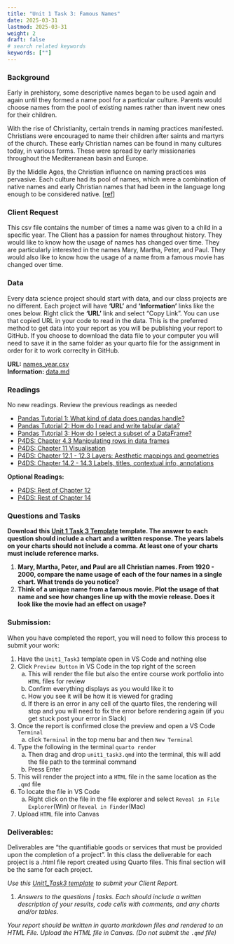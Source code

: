 ```yaml
---
title: "Unit 1 Task 3: Famous Names"
date: 2025-03-31
lastmod: 2025-03-31
weight: 2
draft: false
# search related keywords
keywords: [""]
---
```


### Background

Early in prehistory, some descriptive names began to be used again and again until they formed a name pool for a particular culture. Parents would choose names from the pool of existing names rather than invent new ones for their children. 

With the rise of Christianity, certain trends in naming practices manifested. Christians were encouraged to name their children after saints and martyrs of the church. These early Christian names can be found in many cultures today, in various forms. These were spread by early missionaries throughout the Mediterranean basin and Europe.  

By the Middle Ages, the Christian influence on naming practices was pervasive. Each culture had its pool of names, which were a combination of native names and early Christian names that had been in the language long enough to be considered native. [[ref](https://heraldry.sca.org/names/namehist.html)]


### Client Request

This csv file contains the number of times a name was given to a child in a specific year. The Client has a passion for names throughout history. They would like to know how the usage of names has changed over time. They are particularly interested in the names Mary, Martha, Peter, and Paul. They would also like to know how the usage of a name from a famous movie has changed over time.


### Data

Every data science project should start with data, and our class projects are no different. Each project will have __'URL'__ and __'Information'__ links like the ones below. Right click the __'URL'__ link and select "Copy Link". You can use that copied URL in your code to read in the data. This is the preferred method to get data into your report as you will be publishing your report to GitHub. If you choose to download the data file to your computer you will need to save it in the same folder as your quarto file for the assignment in order for it to work correclty in GitHub. 


__URL:__ [names_year.csv](https://github.com/byuidatascience/data4names/raw/master/data-raw/names_year/names_year.csv)   
__Information:__ [data.md](https://github.com/byuidatascience/data4names/blob/master/data.md)


### Readings

No new readings. Review the previous readings as needed

- [Pandas Tutorial 1: What kind of data does pandas handle?](https://pandas.pydata.org/pandas-docs/stable/getting_started/intro_tutorials/01_table_oriented.html)
- [Pandas Tutorial 2: How do I read and write tabular data?](https://pandas.pydata.org/pandas-docs/stable/getting_started/intro_tutorials/02_read_write.html)
- [Pandas Tutorial  3: How do I select a subset of a DataFrame?](https://pandas.pydata.org/pandas-docs/stable/getting_started/intro_tutorials/03_subset_data.html)
- [P4DS: Chapter 4.3 Manipulating rows in data frames](https://aeturrell.github.io/python4DS/data-transform.html#manipulating-rows-in-data-frames)
- [P4DS: Chapter 11 Visualisation](https://aeturrell.github.io/python4DS/visualise.html)
- [P4DS: Chapter 12.1 - 12.3 Layers: Aesthetic mappings and geometries](https://aeturrell.github.io/python4DS/vis-layers.html#introduction)
- [P4DS: Chapter 14.2 - 14.3 Labels, titles, contextual info, annotations](https://aeturrell.github.io/python4DS/communicate-plots.html#labels-titles-and-other-contextual-information)

__Optional Readings:__

- [P4DS: Rest of Chapter 12](https://aeturrell.github.io/python4DS/vis-layers.html#introduction)
- [P4DS: Rest of Chapter 14](https://aeturrell.github.io/python4DS/communicate-plots.html#scales)


### Questions and Tasks

__Download this [Unit 1 Task 3 Template](../Templates/unit1_task3_template.qmd) template. The answer to each question should include a chart **and** a written response. The years labels on your charts should not include a comma. At least **one** of your charts must include reference marks.__    

1. __Mary, Martha, Peter, and Paul are all Christian names. From 1920 - 2000, compare the name usage of each of the four names in a single chart. What trends do you notice?__  
1. __Think of a unique name from a famous movie. Plot the usage of that name and see how changes line up with the movie release. Does it look like the movie had an effect on usage?__  

### Submission:

::: {.callout-note collapse="false"}
When you have completed the report, you will need to follow this process to submit your work:

1. Have the `Unit1_Task3` template open in VS Code and nothing else
1. Click `Preview Button` in VS Code in the top right of the screen
    a. This will render the file but also the entire course work portfolio into `HTML` files for review
    b. Confirm everything displays as you would like it to
    c. How you see it will be how it is viewed for grading
    d. If there is an error in any cell of the quarto files, the rendering will stop and you will need to fix the error before rendering again (if you get stuck post your error in Slack)
1. Once the report is confirmed close the preview and open a VS Code `Terminal`
    a. click `Terminal` in the top menu bar and then `New Terminal`
1. Type the following in the terminal `quarto render `
    a. Then drag and drop `unit1_task3.qmd` into the terminal, this will add the file path to the terminal command
    a. Press Enter
1. This will render the project into a `HTML` file in the same location as the `.qmd` file
1. To locate the file in VS Code
    a. Right click on the file in the file explorer and select `Reveal in File Explorer`(Win) or `Reveal in Finder`(Mac)
1. Upload `HTML` file into Canvas
:::


### Deliverables:

::: {.callout-note collapse="true"}
Deliverables are “the quantifiable goods or services that must be provided upon the completion of a project”. In this class the deliverable for each project is a .html file report created using Quarto files. This final section will be the same for each project. 
:::

_Use this [Unit1_Task3 template](../Templates/unit1_task3_template.qmd) to submit your Client Report._
 
1. _Answers to the questions | tasks. Each should include a written description of your results, code cells with comments, and any charts and/or tables._  

::: {.callout-note collapse="false"}
_Your report should be written in quarto markdown files and rendered to an HTML File. Upload the HTML file in Canvas. (Do not submit the `.qmd` file)_  
:::
